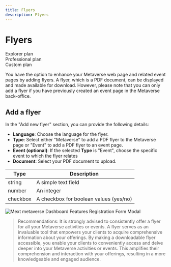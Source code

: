 ---
title: Flyers
description: Flyers
---

# Flyers

<div class="flex-row">
  <div class="plan">Explorer plan</div>
  <div class="plan">Professional plan</div>
  <div class="plan">Custom plan</div>
</div>

You have the option to enhance your Metaverse web page and related event pages by adding flyers. A flyer, which is a PDF document, can be displayed and made available for download. However, please note that you can only add a flyer if you have previously created an event page in the Metaverse back-office.

## Add a flyer

In the "Add new flyer" section, you can provide the following details:

- **Language**: Choose the language for the flyer.
- **Type**: Select either "Metaverse" to add a PDF flyer to the Metaverse page or "Event" to add a PDF flyer to an event page.
- **Event (optional)**: If the selected **Type** is "Event", choose the specific event to which the flyer relates
- **Document**: Select your PDF document to upload.

| Type     | Description                            |
| -------- | -------------------------------------- |
| string   | A simple text field                    |
| number   | An integer                             |
| checkbox | A checkbox for boolean values (yes/no) |

![Mext metaverse Dashboard Features Registration Form Modal](/img/metaverse/flyers.jpg)

> Recommendations: It is strongly advised to consistently offer a flyer for all your Metaverse activities or events. A flyer serves as an invaluable tool that empowers your clients to acquire comprehensive information about your offerings. By making a downloadable flyer accessible, you enable your clients to conveniently access and delve deeper into your Metaverse activities or events. This amplifies their comprehension and interaction with your offerings, resulting in a more knowledgeable and engaged audience.
